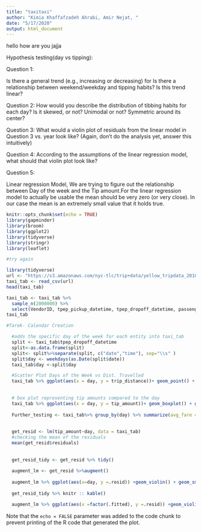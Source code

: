 ```yaml
---
title: "taxitaxi"
author: "Kimia Khaffafzadeh Ahrabi, Amir Nejat, "
date: "5/17/2020"
output: html_document
---
```



hello how are you jajja

Hypothesis testing(day vs tipping):

Question 1:

Is there a general trend (e.g., increasing or decreasing) for Is there a relationship between weekend/weekday and tipping habits? Is this trend linear? 



Question 2: How would you describe the distribution of tibbing habits for each day? Is it skewed, or not? Unimodal or not? Symmetric around its center?

Question 3: What would a violin plot of residuals from the linear model in Question 3 vs. year look like? (Again, don’t do the analysis yet, answer this intuitively)

Question 4: According to the assumptions of the linear regression model, what should that violin plot look like?

Question 5:

Linear regression Model, We are trying to figure out the relationship between Day of the week and the Tip amount.For the linear regression model to actually be usable the mean should be very zero (or very close). In our case the mean is an extremely small value that it holds true.


```r
knitr::opts_chunk$set(echo = TRUE)
library(gapminder)
library(broom)
library(ggplot2)
library(tidyverse)
library(stringr)
library(leaflet)

#try again
```

```r
library(tidyverse)
url <- "https://s3.amazonaws.com/nyc-tlc/trip+data/yellow_tripdata_2018-10.csv"
taxi_tab <- read_csv(url)
head(taxi_tab)
```

```r

taxi_tab <- taxi_tab %>%
  sample_n(2000000) %>%
  select(VendorID, tpep_pickup_datetime, tpep_dropoff_datetime, passenger_count, trip_distance, fare_amount, tip_amount, tolls_amount, PULocationID, DOLocationID)
taxi_tab

#Tarek- Calendar Creation

  #adds the specific day of the week for each entity into taxi_tab
  split <- taxi_tab$tpep_dropoff_datetime
  split<-as.data.frame(split)
  split<- split%>%separate(split, c("date","time"), sep="\\s" )
  split$day <- weekdays(as.Date(split$date))
  taxi_tab$day <-split$day

  #Scatter Plot Days of the Week vs Dist. Travelled
  taxi_tab %>% ggplot(aes(x = day, y = trip_distance))+ geom_point() + labs(title = "Day of the Week Vs Distance Travelled")
 
  
  # box plot representing tip amounts compared to the day
  taxi_tab %>% ggplot(aes(x = day, y = tip_amount))+ geom_boxplot() + geom_smooth(method = lm)+ labs(title = "Day of the Week Vs Tip amount")
  
  Further_testing <- taxi_tab%>% group_by(day) %>% summarize(avg_fare = mean(fare_amount), avg_tip = mean(tip_amount), sum_fare = sum(fare_amount), sum_tip = sum(tip_amount), Count = n() )
  
  
  get_resid <- lm(tip_amount~day, data = taxi_tab)
  #checking the mean of the residuals
  mean(get_resid$residuals)
  
  
  get_resid_tidy <- get_resid %>% tidy() 
  
  augment_lm <- get_resid %>%augment()
  
  augment_lm %>% ggplot(aes(x=day, y =.resid)) +geom_violin() + geom_smooth()+ labs(title = "Residuals vs year", x ="day", y = "residual")
  
  get_resid_tidy %>% knitr :: kable()

  augment_lm %>% ggplot(aes(x =factor(.fitted), y =.resid)) +geom_violin() + geom_smooth()+ labs(title = "Residuals vs fitted", x =" fitted", y = "residual")

```

Note that the `echo = FALSE` parameter was added to the code chunk to prevent printing of the R code that generated the plot.
